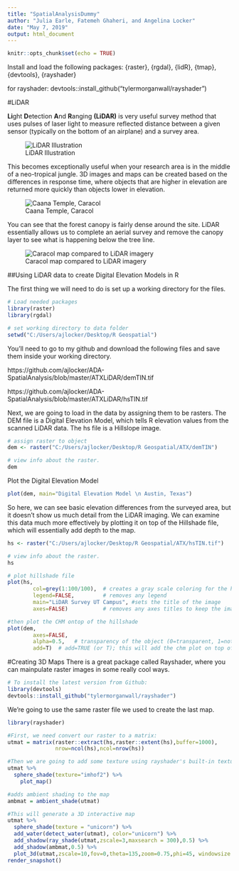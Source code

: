 ```yaml
---
title: "SpatialAnalysisDummy"
author: "Julia Earle, Fatemeh Ghaheri, and Angelina Locker"
date: "May 7, 2019"
output: html_document
---
```


```r
knitr::opts_chunk$set(echo = TRUE)
```

Install and load the following packages: {raster}, {rgdal}, {lidR}, {tmap}, {devtools}, {rayshader}

for rayshader: devtools::install_github("tylermorganwall/rayshader")


#LiDAR

**Li**ght **D**etection **A**nd **R**anging **(LiDAR)** is very useful survey method that uses pulses of laser light to measure reflected distance between a given sensor (typically on the bottom of an airplane) and a survey area. 

![LiDAR Illustration](Lidar-Graphic1.jpg)

This becomes exceptionally useful when your research area is in the middle of a neo-tropical jungle. 3D images and maps can be created based on the differences in response time, where objects that are higher in elevation are returned more quickly than objects lower in elevation.  

![Caana Temple, Caracol](Jungle with Pyramid.jpg)

You can see that the forest canopy is fairly dense around the site. LiDAR essentially allows us to complete an aerial survey and remove the canopy layer to see what is happening below the tree line.  

![Caracol map compared to LiDAR imagery](Caracol LiDAR Map.jpg)

##Using LiDAR data to create Digital Elevation Models in R

The first thing we will need to do is set up a working directory for the files.

```r
# Load needed packages
library(raster)
library(rgdal)

# set working directory to data folder
setwd("C:/Users/ajlocker/Desktop/R Geospatial")
```

You'll need to go to my github and download the following files and save them inside your working directory. 

https://github.com/ajlocker/ADA-SpatialAnalysis/blob/master/ATXLiDAR/demTIN.tif

https://github.com/ajlocker/ADA-SpatialAnalysis/blob/master/ATXLiDAR/hsTIN.tif

Next, we are going to load in the data by assigning them to be rasters. The DEM file is a Digital Elevation Model, which tells R elevation values from the scanned LiDAR data. The hs file is a Hillslope image.  

```r
# assign raster to object
dem <- raster("C:/Users/ajlocker/Desktop/R Geospatial/ATX/demTIN")

# view info about the raster.
dem
```

Plot the Digital Elevation Model
```r
plot(dem, main="Digital Elevation Model \n Austin, Texas")
```


So here, we can see basic elevation differences from the surveyed area, but it doesn't show us much detail from the LiDAR imaging. We can examine this data much more effectively by plotting it on top of the Hillshade file, which will essentially add depth to the map. 

```r
hs <- raster("C:/Users/ajlocker/Desktop/R Geospatial/ATX/hsTIN.tif")

# view info about the raster.
hs
```

```r
# plot hillshade file
plot(hs,
        col=grey(1:100/100),  # creates a gray scale coloring for the hillshade data
        legend=FALSE,         # removes any legend
        main="LiDAR Survey UT Campus", #sets the title of the image
        axes=FALSE)           # removes any axes titles to keep the image looking clean

#then plot the CHM ontop of the hillshade
plot(dem, 
        axes=FALSE,
        alpha=0.5,   # transparency of the object (0=transparent, 1=not transparent)
        add=T)  # add=TRUE (or T); this will add the chm plot on top of the plot we coded immediately above
```

#Creating 3D Maps
There is a great package called Rayshader, where you can mainpulate raster images in some really cool ways. 

```r
# To install the latest version from Github:
library(devtools)
devtools::install_github("tylermorganwall/rayshader")
```

We're going to use the same raster file we used to create the last map. 

```r
library(rayshader)

#First, we need convert our raster to a matrix:
utmat = matrix(raster::extract(hs,raster::extent(hs),buffer=1000),
               nrow=ncol(hs),ncol=nrow(hs))

#Then we are going to add some texture using rayshader's built-in textures:
utmat %>%
  sphere_shade(texture="imhof2") %>%
    plot_map()
```

```r
#adds ambient shading to the map
ambmat = ambient_shade(utmat)

#This will generate a 3D interactive map
utmat %>%
  sphere_shade(texture = "unicorn") %>%
  add_water(detect_water(utmat), color="unicorn") %>%
  add_shadow(ray_shade(utmat,zscale=3,maxsearch = 300),0.5) %>%
  add_shadow(ambmat,0.5) %>%
  plot_3d(utmat,zscale=10,fov=0,theta=135,zoom=0.75,phi=45, windowsize = c(1000,800))
render_snapshot()
```















